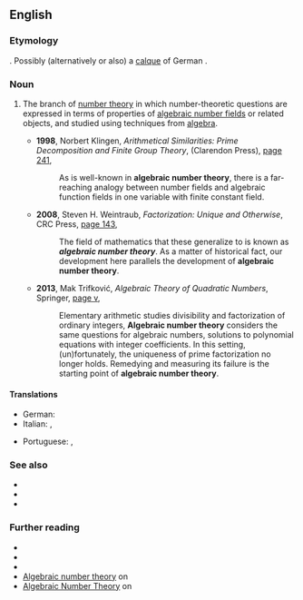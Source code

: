 ==English==
{{wikipedia}}

===Etymology===
{{blend|en|algebraic number|number theory}}. Possibly (alternatively or also) a [[calque]] of German {{m|de|algebraische Zahlentheorie}}.

===Noun===
{{en-noun|-|head=[[algebraic]] [[number theory]]}}
# {{lb|en|mathematics|number theory}} The branch of [[number theory]] in which number-theoretic questions are expressed in terms of properties of [[algebraic number field]]s or related objects, and studied using techniques from [[algebra]].
#* '''1998''', Norbert Klingen, ''Arithmetical Similarities: Prime Decomposition and Finite Group Theory'', {{w|Oxford University Press}} (Clarendon Press), [https://books.google.com.au/books?id=oYzCGKGeni8C&pg=PA241&dq=%22algebraic+number+theory%22%7C%22algebraic+number+theories%22&hl=en&sa=X&ved=0ahUKEwjmtZWDusPdAhXGXLwKHZLqArcQ6AEIiAQwVA#v=onepage&q=%22algebraic%20number%20theory%22%7C%22algebraic%20number%20theories%22&f=false page 241],
#*: As is well-known in '''algebraic number theory''', there is a far-reaching analogy between number fields and algebraic function fields in one variable with finite constant field.
#* '''2008''', Steven H. Weintraub, ''Factorization: Unique and Otherwise'', CRC Press, [https://books.google.com.au/books?id=3FTkCLl3ZlcC&pg=PA143&dq=%22algebraic+number+theory%22%7C%22algebraic+number+theories%22&hl=en&sa=X&ved=0ahUKEwjmtZWDusPdAhXGXLwKHZLqArcQ6AEIrwMwRQ#v=onepage&q=%22algebraic%20number%20theory%22%7C%22algebraic%20number%20theories%22&f=false page 143],
#*: The field of mathematics that these generalize to is known as '''''algebraic number theory'''''. As a matter of historical fact, our development here parallels the development of '''algebraic number theory'''.
#* '''2013''', Mak Trifković, ''Algebraic Theory of Quadratic Numbers'', Springer, [https://books.google.com.au/books?id=_F64BAAAQBAJ&pg=PR5&dq=%22algebraic+number+theory%22%7C%22algebraic+number+theories%22&hl=en&sa=X&ved=0ahUKEwjmtZWDusPdAhXGXLwKHZLqArcQ6AEIiQMwPw#v=onepage&q=%22algebraic%20number%20theory%22%7C%22algebraic%20number%20theories%22&f=false page v],
#*: Elementary arithmetic studies divisibility and factorization of ordinary integers, '''Algebraic number theory''' considers the same questions for algebraic numbers, solutions to polynomial equations with integer coefficients. In this setting, (un)fortunately, the uniqueness of prime factorization no longer holds. Remedying and measuring its failure is the starting point of '''algebraic number theory'''.

====Translations====
{{trans-top|branch of number theory concerning algebraic number fields}}
* German: {{t|de|algebraische Zahlentheorie|f}}
* Italian: {{t|it|teoria algebrica dei numeri|f}}, {{t|it|teoria dei numeri algebrica|f}}
{{trans-mid}}
* Portuguese: {{t|pt|teoria dos números algébricos|f}}, {{t|pt|teoria algébrica dos números|f}}
{{trans-bottom}}

===See also===
* {{l|en|analytic number theory}}
* {{l|en|arithmetic geometry}}
* {{l|en|diophantine geometry}}

===Further reading===
* {{pedialite|Algebraic number field}}
* {{pedialite|Number theory#Algebraic number theory}}
* {{pedialite|Ring of integers}}
* [https://www.encyclopediaofmath.org/index.php/Algebraic_number_theory Algebraic number theory] on {{w|Encyclopedia of Mathematics}}
* [http://mathworld.wolfram.com/AlgebraicNumberTheory.html Algebraic Number Theory] on {{w|MathWorld|Wolfram MathWorld}}